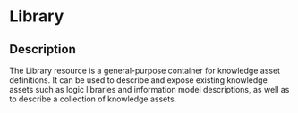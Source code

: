 # Library
 ## Description 
 The Library resource is a general-purpose container for knowledge asset definitions. It can be used to describe and expose existing knowledge assets such as logic libraries and information model descriptions, as well as to describe a collection of knowledge assets.